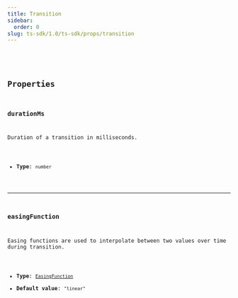 ```yaml
---
title: Transition
sidebar:
  order: 0
slug: ts-sdk/1.0/ts-sdk/props/transition
---
```



<CollapsibleDetails summaryTitle="Type definitions" open>
  <Code
    code={`
type Transition {
  durationMs: number;
  easingFunction?: EasingFunction | null;
}
`}
    lang="tsx"
  />
</CollapsibleDetails>

## Properties

### durationMs

Duration of a transition in milliseconds.

* **Type**: `number`

***

### easingFunction

Easing functions are used to interpolate between two values over time during transition.

* **Type**: [`EasingFunction`](/ts-sdk/1.0/ts-sdk/props/easing-function)
* **Default value**: `"linear"`
